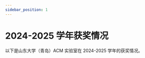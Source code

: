 ```yaml
---
sidebar_position: 1
---
```

# 2024-2025 学年获奖情况

以下是山东大学（青岛）ACM 实验室在 2024-2025 学年的获奖情况。






<Table dataSource={dataSource} columns={columns} pagination={{
          position: ['bottomCenter'],
          pageSize: 12
        }}/>
